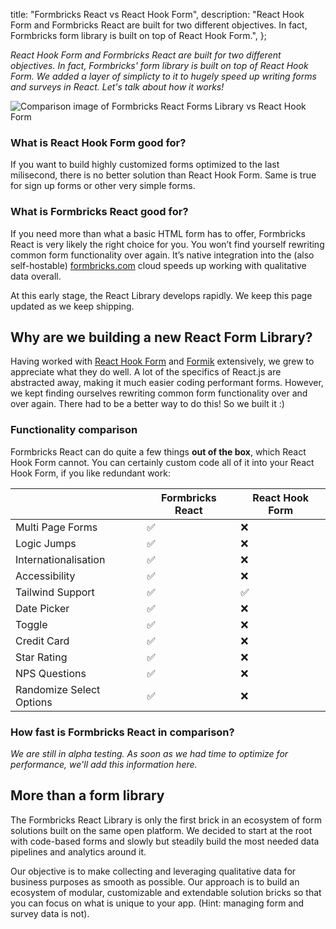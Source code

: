 
  title: "Formbricks React vs React Hook Form",
  description:
    "React Hook Form and Formbricks React are built for two different objectives. In fact, Formbricks form library is built on top of React Hook Form.",
};

_React Hook Form and Formbricks React are built for two different objectives. In fact, Formbricks' form library is built on top of React Hook Form. We added a layer of simplicty to it to hugely speed up writing forms and surveys in React. Let's talk about how it works!_

<Image
  src={HeaderImage}
  alt="Comparison image of Formbricks React Forms Library vs React Hook Form"
  className="rounded-lg"
/>

### What is **React Hook Form** good for?

If you want to build highly customized forms optimized to the last milisecond, there is no better solution than React Hook Form. Same is true for sign up forms or other very simple forms.

### What is **Formbricks React** good for?

If you need more than what a basic HTML form has to offer, Formbricks React is very likely the right choice for you. You won’t find yourself rewriting common form functionality over again. It’s native integration into the (also self-hostable) [formbricks.com](https://formbricks.com/get-started) cloud speeds up working with qualitative data overall.

<Callout title="Always uptodate" type="note">
  At this early stage, the React Library develops rapidly. We keep this page updated as we keep shipping.
</Callout>

## Why are we building a new React Form Library?

Having worked with [React Hook Form](https://react-hook-form.com) and [Formik](https://formik.org) extensively, we grew to appreciate what they do well. A lot of the specifics of React.js are abstracted away, making it much easier coding performant forms. However, we kept finding ourselves rewriting common form functionality over and over again. There had to be a better way to do this! So we built it :)

### Functionality comparison

Formbricks React can do quite a few things **out of the box**, which React Hook Form cannot. You can certainly custom code all of it into your React Hook Form, if you like redundant work:

|                          | Formbricks React | React Hook Form |
| ------------------------ | ---------------- | --------------- |
| Multi Page Forms         | ✅               | ❌              |
| Logic Jumps              | ✅               | ❌              |
| Internationalisation     | ✅               | ❌              |
| Accessibility            | ✅               | ❌              |
| Tailwind Support         | ✅               | ✅              |
| Date Picker              | ✅               | ❌              |
| Toggle                   | ✅               | ❌              |
| Credit Card              | ✅               | ❌              |
| Star Rating              | ✅               | ❌              |
| NPS Questions            | ✅               | ❌              |
| Randomize Select Options | ✅               | ❌              |

### How fast is Formbricks React in comparison?

_We are still in alpha testing. As soon as we had time to optimize for performance, we'll add this information here._

## More than a form library

The Formbricks React Library is only the first brick in an ecosystem of form solutions built on the same open platform. We decided to start at the root with code-based forms and slowly but steadily build the most needed data pipelines and analytics around it.

Our objective is to make collecting and leveraging qualitative data for business purposes as smooth as possible. Our approach is to build an ecosystem of modular, customizable and extendable solution bricks so that you can focus on what is unique to your app.
(Hint: managing form and survey data is not).

<HeroAnimation />

<MdxTryItCTA />

